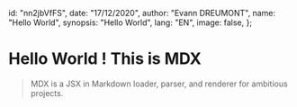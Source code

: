   id: "nn2jbVfFS",
  date: "17/12/2020",
  author: "Evann DREUMONT",
  name: "Hello World",
  synopsis: "Hello World",
  lang: "EN",
  image: false,
};

# Hello World ! This is MDX

> MDX is a JSX in Markdown loader, parser, and renderer for ambitious projects.
